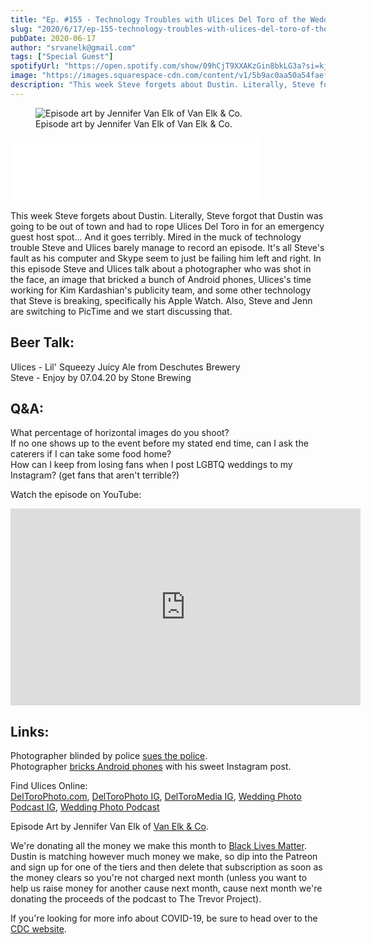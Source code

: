 ```yaml
---
title: "Ep. #155 - Technology Troubles with Ulices Del Toro of the Wedding Photo Podcast"
slug: "2020/6/17/ep-155-technology-troubles-with-ulices-del-toro-of-the-wedding-photo-podcast"
pubDate: 2020-06-17
author: "srvanelk@gmail.com"
tags: ["Special Guest"]
spotifyUrl: "https://open.spotify.com/show/09hCjT9XXAKzGin8bkLG3a?si=kjRZvQ1JTb6Ov3HVzSSlWA"
image: "https://images.squarespace-cdn.com/content/v1/5b9ac0aa50a54faef024c950/1592428481326-WTAT6UV0N03UIMDHC096/Ulices-Steve.jpg?format=original"
description: "This week Steve forgets about Dustin. Literally, Steve forgot that Dustin was going to be out of town and had to rope Ulices Del Toro in for an emergency guest host spot... And it goes terribly. Mired in the muck of technology trouble Steve and Ulices barely manage to record an episode. It's all Steve's fault as his computer and Skype seem to just be failing him left and right. In this episode Steve and Ulices talk about a photographer who was shot in the face, an image that bricked a bunch of Android phones, Ulices's time working for Kim Kardashian's publicity team, and some other technology that Steve is breaking, specifically his Apple Watch. Also, Steve and Jenn are switching to PicTime and we start discussing that."
---
```


<figure>
  <img src="https://images.squarespace-cdn.com/content/v1/5b9ac0aa50a54faef024c950/1592428481326-WTAT6UV0N03UIMDHC096/Ulices-Steve.jpg?format=original" alt=" Episode art by Jennifer Van Elk of Van Elk &amp; Co. " />
  <figcaption>Episode art by Jennifer Van Elk of Van Elk &amp; Co.</figcaption>
</figure>
<iframe class="embedly-embed" src="//cdn.embedly.com/widgets/media.html?src=https%3A%2F%2Fanchor.fm%2Fweddingphotohangover%2Fembed%2Fepisodes%2FEp--155---Technology-Troubles-with-Ulices-Del-Toro-of-the-Wedding-Photo-Podcast-efij15&display_name=Anchor+FM+Inc.&url=https%3A%2F%2Fanchor.fm%2Fweddingphotohangover%2Fepisodes%2FEp--155---Technology-Troubles-with-Ulices-Del-Toro-of-the-Wedding-Photo-Podcast-efij15&image=https%3A%2F%2Fd3t3ozftmdmh3i.cloudfront.net%2Fproduction%2Fpodcast_uploaded_episode400%2F805714%2F805714-1592428156029-e230f9d446cf2.jpg&key=61d05c9d54e8455ea7a9677c366be814&type=text%2Fhtml&schema=anchor&wmode=opaque" width="400" height="102" scrolling="no" title="Anchor FM Inc. embed" frameborder="0" allow="autoplay; fullscreen" allowfullscreen="true"></iframe>

This week Steve forgets about Dustin. Literally, Steve forgot that Dustin was going to be out of town and had to rope Ulices Del Toro in for an emergency guest host spot... And it goes terribly. Mired in the muck of technology trouble Steve and Ulices barely manage to record an episode. It's all Steve's fault as his computer and Skype seem to just be failing him left and right. In this episode Steve and Ulices talk about a photographer who was shot in the face, an image that bricked a bunch of Android phones, Ulices's time working for Kim Kardashian's publicity team, and some other technology that Steve is breaking, specifically his Apple Watch. Also, Steve and Jenn are switching to PicTime and we start discussing that.

## Beer Talk:  
Ulices - Lil' Squeezy Juicy Ale from Deschutes Brewery  
Steve - Enjoy by 07.04.20 by Stone Brewing

## Q&A:  
What percentage of horizontal images do you shoot?  
If no one shows up to the event before my stated end time, can I ask the caterers if I can take some food home?  
How can I keep from losing fans when I post LGBTQ weddings to my Instagram? (get fans that aren't terrible?)

Watch the episode on YouTube:

<iframe width="560" height="315" src="https://www.youtube.com/embed/qYx-pJuwRrk" frameborder="0" allow="autoplay; encrypted-media" allowfullscreen></iframe>

## Links:  
Photographer blinded by police [sues the police](https://petapixel.com/2020/06/16/photographer-sues-police-for-blinding-her-left-eye-uses-last-photo-as-proof/).  
Photographer [bricks Android phones](https://petapixel.com/2020/06/11/photographer-sad-his-photo-went-viral-by-breaking-android-phones/) with his sweet Instagram post.

Find Ulices Online:  
[DelToroPhoto.com](http://www.deltorophoto.com/), [DelToroPhoto IG](https://www.instagram.com/deltorophoto/), [DelToroMedia IG](https://www.instagram.com/deltoromedia/), [Wedding Photo Podcast IG](https://www.instagram.com/weddingphotopodcast/), [Wedding Photo Podcast](http://www.deltorophoto.com/podcast)

Episode Art by Jennifer Van Elk of [Van Elk & Co](https://jennifervanelk.com/).

We're donating all the money we make this month to [Black Lives Matter](https://blacklivesmatter.com/). Dustin is matching however much money we make, so dip into the Patreon and sign up for one of the tiers and then delete that subscription as soon as the money clears so you're not charged next month (unless you want to help us raise money for another cause next month, cause next month we're donating the proceeds of the podcast to The Trevor Project).

If you're looking for more info about COVID-19, be sure to head over to the [CDC website](https://www.cdc.gov/coronavirus/2019-ncov/index.html).
